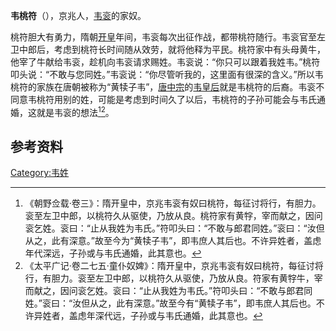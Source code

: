 '''韦桃符'''（{{bd|？||？||}}），京兆人，[[韦衮|韦衮]]的家奴。

桃符胆大有勇力，隋朝[[开皇|开皇]]年间，韦衮每次出征作战，都带桃符随行。韦衮官至左卫中郎后，考虑到桃符长时间随从效劳，就将他释为平民。桃符家中有头母黄牛，他宰了牛献给韦衮，趁机向韦衮请求赐姓。韦衮说：“你只可以跟着我姓韦。”桃符叩头说：“不敢与您同姓。”韦衮说：“你尽管听我的，这里面有很深的含义。”所以韦桃符的家族在唐朝被称为“黄犊子韦”，[[唐中宗|唐中宗]]的[[韦皇后|韦皇后]]就是韦桃符的后裔。韦衮不同意韦桃符用别的姓，可能是考虑到时间久了以后，韦桃符的子孙可能会与韦氏通婚，这就是韦衮的想法<ref>《朝野佥载·卷三》：隋开皇中，京兆韦衮有奴曰桃符，每征讨将行，有胆力。衮至左卫中郎，以桃符久从驱使，乃放从良。桃符家有黄牸，宰而献之，因问衮乞姓。衮曰：“止从我姓为韦氏。”符叩头曰：“不敢与郎君同姓。”衮曰：“汝但从之，此有深意。”故至今为“黄犊子韦”，即韦庶人其后也。不许异姓者，盖虑年代深远，子孙或与韦氏通婚，此其意也。</ref><ref>《太平广记·卷二七五·童仆奴婢》：隋开皇中，京兆韦衮有奴曰桃符，每征讨将行，有胆力。衮至左卫中郎，以桃符久从驱使，乃放从良。符家有黄牸牛，宰而献之，因问衮乞姓。衮曰：“止从我姓为韦氏。”符叩头曰：“不敢与郎君同姓。”衮曰：“汝但从之，此有深意。”故至今有“黄犊子韦”，即韦庶人其后也。不许异姓者，盖虑年深代远，子孙或与韦氏通婚，此其意也。</ref>。

==参考资料==
{{reflist}}

[[Category:韦姓|Category:韦姓]]